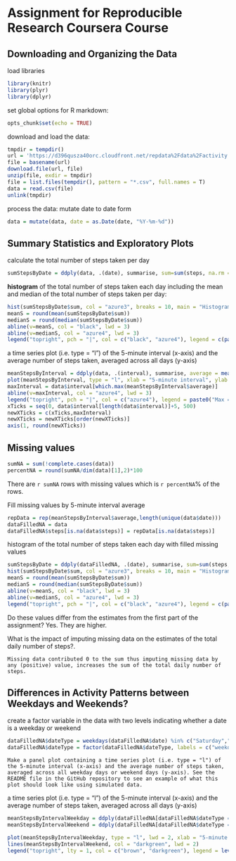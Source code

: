 # Assignment for Reproducible Research Coursera Course

## Downloading and Organizing the Data

load libraries

```r
library(knitr)
library(plyr)
library(dplyr)
```

set global options for R markdown:

```r
opts_chunk$set(echo = TRUE)
```

download and load the data:

```r
tmpdir = tempdir()
url = 'https://d396qusza40orc.cloudfront.net/repdata%2Fdata%2Factivity.zip'
file = basename(url)
download.file(url, file)
unzip(file, exdir = tmpdir)
file = list.files(tempdir(), pattern = "*.csv", full.names = T)
data = read.csv(file)
unlink(tmpdir)
```

process the data: mutate date to date form

```r
data = mutate(data, date = as.Date(date, "%Y-%m-%d"))
```

## Summary Statistics and Exploratory Plots

calculate the total number of steps taken per day

```r
sumStepsByDate = ddply(data, .(date), summarise, sum=sum(steps, na.rm = TRUE))
```

**histogram** of the total number of steps taken each day
including the mean and median of the total number of steps taken per day:

```r
hist(sumStepsByDate$sum, col = "azure3", breaks = 10, main = "Histogram of the Total Number of Steps Taken Each Eay", xlab = "Total Number of Steps Taken")
meanS = round(mean(sumStepsByDate$sum))
medianS = round(median(sumStepsByDate$sum))
abline(v=meanS, col = "black", lwd = 3)
abline(v=medianS, col = "azure4", lwd = 3)
legend("topright", pch = "|", col = c("black", "azure4"), legend = c(paste0("Mean = ",meanS), paste0("Median = ",medianS)), pt.cex = 2)
```

a time series plot (i.e. type = "l") of the 5-minute interval (x-axis) and the average number of steps taken, averaged across all days (y-axis)

```r
meanStepsByInterval = ddply(data, .(interval), summarise, average = mean(steps, na.rm = TRUE))
plot(meanStepsByInterval, type = "l", xlab = "5-minute interval", ylab = "average steps taken", main = "Number of steps taken in each interval averaged across all days", xaxt = "n")
maxInterval = data$interval[which.max(meanStepsByInterval$average)]
abline(v=maxInterval, col = "azure4", lwd = 3)
legend("topright", pch = "|", col = c("azure4"), legend = paste0("Max = ",maxInterval), pt.cex = 2)
xTicks = seq(0, data$interval[length(data$interval)]+5, 500)
newXTicks = c(xTicks,maxInterval)
newXTicks = newXTicks[order(newXTicks)]
axis(1, round(newXTicks))

```

## Missing values

```r
sumNA = sum(!complete.cases(data))
percentNA = round(sumNA/dim(data)[1],2)*100
```

There are `r sumNA` rows with missing values which is `r percentNA`% of the rows.

Fill missing values by 5-minute interval average

```r
repData = rep(meanStepsByInterval$average,length(unique(data$date)))
dataFilledNA = data
dataFilledNA$steps[is.na(data$steps)] = repData[is.na(data$steps)]
```

histogram of the total number of steps taken each day with filled missing values

```r
sumStepsByDate = ddply(dataFilledNA, .(date), summarise, sum=sum(steps, na.rm = TRUE))
hist(sumStepsByDate$sum, col = "azure3", breaks = 10, main = "Histogram of the Total Number of Steps Taken Each Eay", xlab = "Total Number of Steps Taken")
meanS = round(mean(sumStepsByDate$sum))
medianS = round(median(sumStepsByDate$sum))
abline(v=meanS, col = "black", lwd = 3)
abline(v=medianS, col = "azure4", lwd = 3)
legend("topright", pch = "|", col = c("black", "azure4"), legend = c(paste0("Mean = ",meanS), paste0("Median = ",medianS)), pt.cex = 2)
```

Do these values differ from the estimates from the first part of the assignment? 
    Yes. They are higher.

What is the impact of imputing missing data on the estimates of the total daily number of steps?.
    
    Missing data contributed 0 to the sum thus imputing missing data by any (positive) value, increases the sum of the total daily number of steps.

## Differences in Activity Patterns between Weekdays and Weekends?

create a factor variable in the data with two levels indicating whether a date is a weekday or weekend

```r
dataFilledNA$dateType = weekdays(dataFilledNA$date) %in% c("Saturday","Sunday")
dataFilledNA$dateType = factor(dataFilledNA$dateType, labels = c("weekday", "weekend"))
```


    Make a panel plot containing a time series plot (i.e. type = "l") of the 5-minute interval (x-axis) and the average number of steps taken, averaged across all weekday days or weekend days (y-axis). See the README file in the GitHub repository to see an example of what this plot should look like using simulated data.
    
a time series plot (i.e. type = "l") of the 5-minute interval (x-axis) and the average number of steps taken, averaged across all days (y-axis)

```r
meanStepsByIntervalWeekday = ddply(dataFilledNA[dataFilledNA$dateType == "weekday",], .(interval), summarise, average = mean(steps, na.rm = TRUE))
meanStepsByIntervalWeekend = ddply(dataFilledNA[dataFilledNA$dateType == "weekend",], .(interval), summarise, average = mean(steps, na.rm = TRUE))

plot(meanStepsByIntervalWeekday, type = "l", lwd = 2, xlab = "5-minute interval", ylab = "average steps taken", col = "brown", main = "Number of steps taken in each interval averaged across all \n weekdays or weekends")
lines(meanStepsByIntervalWeekend, col = "darkgreen", lwd = 2)
legend("topright", lty = 1, col = c("brown", "darkgreen"), legend = levels(dataFilledNA$dateType), lwd = 2)

```
